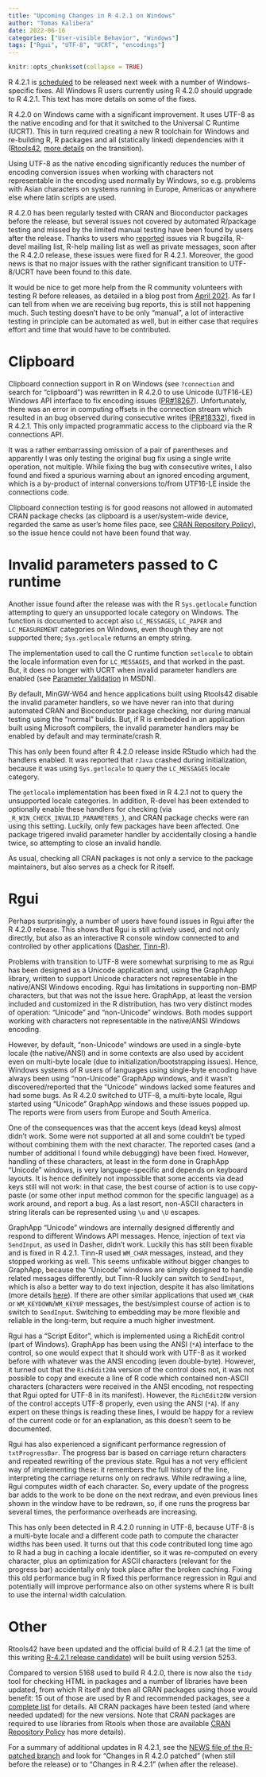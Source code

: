 ```yaml
---
title: "Upcoming Changes in R 4.2.1 on Windows"
author: "Tomas Kalibera"
date: 2022-06-16
categories: ["User-visible Behavior", "Windows"]
tags: ["Rgui", "UTF-8", "UCRT", "encodings"]
---
```


```r
knitr::opts_chunk$set(collapse = TRUE)
```

R 4.2.1 is [scheduled](https://developer.r-project.org/) to be released next
week with a number of Windows-specific fixes.  All Windows R users currently
using R 4.2.0 should upgrade to R 4.2.1.  This text has more details on some
of the fixes.

R 4.2.0 on Windows came with a significant improvement.  It uses UTF-8 as
the native encoding and for that it switched to the Universal C Runtime
(UCRT).  This in turn required creating a new R toolchain for Windows and
re-building R, R packages and all (statically linked) dependencies with it
([Rtools42](https://cran.r-project.org/bin/windows/Rtools/rtools42/rtools.html),
[more details](https://developer.r-project.org/Blog/public/2021/12/07/upcoming-changes-in-r-4.2-on-windows) on the transition).

Using UTF-8 as the native encoding significantly reduces the number of
encoding conversion issues when working with characters not representable in
the encoding used normally by Windows, so e.g.  problems with Asian
characters on systems running in Europe, Americas or anywhere else where
latin scripts are used.

R 4.2.0 has been regularly tested with CRAN and Bioconductor packages before
the release, but several issues not covered by automated R/package testing
and missed by the limited manual testing have been found by users after the
release.  Thanks to users who
[reported](https://www.r-project.org/bugs.html) issues via R bugzilla,
R-devel mailing list, R-help mailing list as well as private messages, soon
after the R 4.2.0 release, these issues were fixed for R 4.2.1.  Moreover,
the good news is that no major issues with the rather significant transition
to UTF-8/UCRT have been found to this date.

It would be nice to get more help from the R community volunteers with testing R
before releases, as detailed in a blog post from [April
2021](https://developer.r-project.org/Blog/public/2021/04/28/r-can-use-your-help-testing-r-before-release). 
As far I can tell from when we are receiving bug reports, this is still not
happening much. Such testing doesn't have to be only "manual", a lot of
interactive testing in principle can be automated as well, but in either
case that requires effort and time that would have to be contributed.

# Clipboard

Clipboard connection support in R on Windows (see `?connection` and search
for "clipboard") was rewritten in R 4.2.0 to use Unicode (UTF16-LE) Windows
API interface to fix encoding issues
([PR#18267](https://bugs.r-project.org/show_bug.cgi?id=18267)). 
Unfortunately, there was an error in computing offsets in the connection stream
which resulted in an bug observed during consecutive writes
([PR#18332](https://bugs.r-project.org/show_bug.cgi?id=18332)), fixed in
R 4.2.1. This only impacted programmatic access to the clipboard via the R
connections API.

It was a rather embarrassing omission of a pair of parentheses and apparently
I was only testing the original bug fix using a single write operation, not
multiple.  While fixing the bug with consecutive writes, I also found and
fixed a spurious warning about an ignored encoding argument, which is a
by-product of internal conversions to/from UTF16-LE inside the connections
code.

Clipboard connection testing is for good reasons not allowed in automated
CRAN package checks (as clipboard is a user/system-wide device, regarded the same
as user's home files pace, 
see [CRAN Repository Policy](https://cran.r-project.org/web/packages/policies.html)),
so the issue hence could not have been found that way.

# Invalid parameters passed to C runtime

Another issue found after the release was with the R `Sys.getlocale`
function attempting to query an unsupported locale category on Windows.  The
function is documented to accept also `LC_MESSAGES`, `LC_PAPER` and
`LC_MEASUREMENT` categories on Windows, even though they are not supported
there; `Sys.getlocale` returns an empty string.

The implementation used to call the C runtime function `setlocale` to obtain
the locale information even for `LC_MESSAGES`, and that worked in the past. 
But, it does no longer with UCRT when invalid parameter handlers are enabled
(see [Parameter
Validation](https://docs.microsoft.com/en-us/cpp/c-runtime-library/parameter-validation)
in MSDN).

By default, MinGW-W64 and hence applications built using Rtools42 disable
the invalid parameter handlers, so we have never ran into that during
automated CRAN and Bioconductor package checking, nor during manual testing
using the "normal" builds.  But, if R is embedded in an application built
using Microsoft compilers, the invalid parameter handlers may be enabled by
default and may terminate/crash R.

This has only been found after R 4.2.0 release inside RStudio which had the
handlers enabled. It was reported that `rJava` crashed during
initialization, because it was using `Sys.getlocale` to query the
`LC_MESSAGES` locale category.

The `getlocale` implementation has been fixed in R 4.2.1 not to query the
unsupported locale categories.  In addition, R-devel has been extended to
optionally enable these handlers for checking (via
`_R_WIN_CHECK_INVALID_PARAMETERS_`), and CRAN package checks were ran using
this setting.  Luckily, only few packages have been affected.  One package
trigered invalid parameter handler by accidentally closing a handle twice,
so attempting to close an invalid handle.

As usual, checking all CRAN packages is not only a service to the package
maintainers, but also serves as a check for R itself.

# Rgui

Perhaps surprisingly, a number of users have found issues in Rgui after the
R 4.2.0 release.  This shows that Rgui is still actively used, and not only
directly, but also as an interactive R console window connected to and
controlled by other applications ([Dasher](https://dasher.acecentre.net/),
[Tinn-R](https://tinn-r.org)).

Problems with transition to UTF-8 were somewhat surprising to me as Rgui has
been designed as a Unicode application and, using the GraphApp library,
written to support Unicode characters not representable in the native/ANSI
Windows encoding.  Rgui has limitations in supporting non-BMP characters,
but that was not the issue here.  GraphApp, at least the version included
and customized in the R distribution, has two very distinct modes of
operation: "Unicode" and "non-Unicode" windows.  Both modes support working
with characters not representable in the native/ANSI Windows encoding.

However, by default, "non-Unicode" windows are used in a single-byte locale
(the native/ANSI) and in some contexts are also used by accident even on
multi-byte locale (due to initialization/bootstrapping issues).  Hence,
Windows systems of R users of languages using single-byte encoding have
always been using "non-Unicode" GraphApp windows, and it wasn't
discovered/reported that the "Unicode" windows lacked some features and had
some bugs. As R 4.2.0 switched to UTF-8, a multi-byte locale, Rgui
started using "Unicode" GraphApp windows and these issues popped up. The
reports were from users from Europe and South America.

One of the consequences was that the accent keys (dead keys) almost didn't
work.  Some were not supported at all and some couldn't be typed without
combining them with the next character.  The reported cases (and a number of
additional I found while debugging) have been fixed.  However, handling of
these characters, at least in the form done in GraphApp "Unicode" windows,
is very language-specific and depends on keyboard layouts.  It is hence
definitely not impossible that some accents via dead keys still will not
work: in that case, the best course of action is to use copy-paste (or some
other input method common for the specific language) as a work around, and
report a bug. As a last resort, non-ASCII characters in string literals can
be represented using `\u` and `\U` escapes.

GraphApp "Unicode" windows are internally designed differently and respond
to different Windows API messages.  Hence, injection of text via
`SendInput`, as used in Dasher, didn't work.  Luckily this has still been
fixable and is fixed in R 4.2.1.  Tinn-R used `WM_CHAR` messages, instead,
and they stopped working as well.  This seems unfixable without bigger
changes to GraphApp, because the "Unicode" windows are simply designed to
handle related messages differently, but Tinn-R luckily can switch to
`SendInput`, which is also a better way to do text injection, despite it has
also limitations (more details
[here](https://devblogs.microsoft.com/oldnewthing/20050530-11/?p=35513)). If
there are other similar applications that used `WM_CHAR` or
`WM_KEYDOWN`/`WM_KEYUP` messages, the best/simplest course of action is to
switch to `SendInput`. Switching to embedding may be more flexible and
reliable in the long-term, but require a much higher investment.

Rgui has a "Script Editor", which is implemented using a RichEdit control
(part of Windows).  GraphApp has been using the ANSI (`*A`) interface to the
control, so one would expect that it should work with UTF-8 as it worked
before with whatever was the ANSI encoding (even double-byte).  However, it
turned out that the `RichEdit20A` version of the control does not, it was
not possible to copy and execute a line of R code which contained non-ASCII
characters (characters were received in the ANSI encoding, not respecting
that Rgui opted for UTF-8 in its manifest).  However, the `RichEdit20W`
version of the control accepts UTF-8 properly, even using the ANSI (`*A`). 
If any expert on these things is reading these lines, I would be happy for a
review of the current code or for an explanation, as this doesn't seem to be
documented.

Rgui has also experienced a significant performance regression of
`txtProgressBar`.  The progress bar is based on carriage return characters
and repeated rewriting of the previous state.  Rgui has a not very efficient
way of implementing these: it remembers the full history of the line,
interpreting the carriage returns only on redraws.  While redrawing a line,
Rgui computes width of each character.  So, every update of the progress bar
adds to the work to be done on the next redraw, and even previous lines
shown in the window have to be redrawn, so, if one runs the progress bar
several times, the performance overheads are increasing.

This has only been detected in R 4.2.0 running in UTF-8, because UTF-8 is a
multi-byte locale and a different code path to compute the character widths
has been used.  It turns out that this code contributed long time ago to R
had a bug in caching a locale identifier, so it was re-computed on every
character, plus an optimization for ASCII characters (relevant for the
progress bar) accidentally only took place after the broken caching.  Fixing
this old performance bug in R fixed this performance regression in Rgui and
potentially will improve performance also on other systems where R is built
to use the internal width calculation.

# Other

Rtools42 have been updated and the official build of R 4.2.1 (at the time of
this writing [R-4.2.1 release
candidate](https://cran.r-project.org/bin/windows/base/rpatched.html)) will
be built using version 5253.

Compared to version 5168 used to build R 4.2.0, there is now also the `tidy`
tool for checking HTML in packages and a number of libraries have been
updated, from which R itself and then all CRAN packages using those would
benefit: 15 out of those are used by R and recommended packages, see a
[complete list](https://developer.r-project.org/WindowsBuilds/Rtools42/news.html) for
details. All CRAN packages have been tested (and where needed updated) for the
new versions. Note that CRAN packages are required to use libraries from
Rtools when those are available [CRAN Repository Policy](https://cran.r-project.org/web/packages/policies.html)
has more details).

For a summary of additional updates in R 4.2.1, see the [NEWS file of the
R-patched
branch](https://stat.ethz.ch/R-manual/R-patched/doc/html/NEWS.html) and look
for "Changes in R 4.2.0 patched" (when still before the release) or to
"Changes in R 4.2.1" (when after the release).
